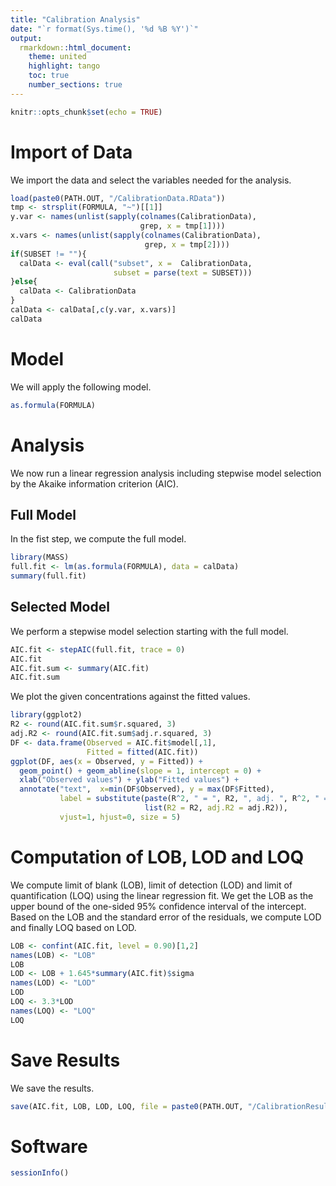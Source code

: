 ```yaml
---
title: "Calibration Analysis"
date: "`r format(Sys.time(), '%d %B %Y')`"
output:
  rmarkdown::html_document:
    theme: united
    highlight: tango
    toc: true
    number_sections: true
---
```

  
```r
knitr::opts_chunk$set(echo = TRUE)
```


# Import of Data

We import the data and select the variables needed for the analysis.
```r
load(paste0(PATH.OUT, "/CalibrationData.RData"))
tmp <- strsplit(FORMULA, "~")[[1]]
y.var <- names(unlist(sapply(colnames(CalibrationData), 
                             grep, x = tmp[1])))
x.vars <- names(unlist(sapply(colnames(CalibrationData), 
                              grep, x = tmp[2])))
if(SUBSET != ""){
  calData <- eval(call("subset", x =  CalibrationData,
                       subset = parse(text = SUBSET)))
}else{
  calData <- CalibrationData
}
calData <- calData[,c(y.var, x.vars)]
calData
```


# Model

We will apply the following model.
```r
as.formula(FORMULA)
```


# Analysis

We now run a linear regression analysis including stepwise model selection by
the Akaike information criterion (AIC). 

## Full Model

In the fist step, we compute the full model.
```r
library(MASS)
full.fit <- lm(as.formula(FORMULA), data = calData)
summary(full.fit)
```

## Selected Model

We perform a stepwise model selection starting with the full model.
```r
AIC.fit <- stepAIC(full.fit, trace = 0)
AIC.fit
AIC.fit.sum <- summary(AIC.fit)
AIC.fit.sum
```

We plot the given concentrations against the fitted values.
```r
library(ggplot2)
R2 <- round(AIC.fit.sum$r.squared, 3)
adj.R2 <- round(AIC.fit.sum$adj.r.squared, 3)
DF <- data.frame(Observed = AIC.fit$model[,1], 
                 Fitted = fitted(AIC.fit))
ggplot(DF, aes(x = Observed, y = Fitted)) +
  geom_point() + geom_abline(slope = 1, intercept = 0) +
  xlab("Observed values") + ylab("Fitted values") + 
  annotate("text",  x=min(DF$Observed), y = max(DF$Fitted), 
           label = substitute(paste(R^2, " = ", R2, ", adj. ", R^2, " = ", adj.R2), 
                              list(R2 = R2, adj.R2 = adj.R2)), 
           vjust=1, hjust=0, size = 5)
```


# Computation of LOB, LOD and LOQ

We compute limit of blank (LOB), limit of detection (LOD) and limit of 
quantification (LOQ) using the linear regression fit. We get the LOB as the
upper bound of the one-sided 95\% confidence interval of the intercept. Based
on the LOB and the standard error of the residuals, we compute LOD and 
finally LOQ based on LOD.
```r
LOB <- confint(AIC.fit, level = 0.90)[1,2]
names(LOB) <- "LOB"
LOB
LOD <- LOB + 1.645*summary(AIC.fit)$sigma
names(LOD) <- "LOD"
LOD
LOQ <- 3.3*LOD
names(LOQ) <- "LOQ"
LOQ
```


# Save Results

We save the results.
```r
save(AIC.fit, LOB, LOD, LOQ, file = paste0(PATH.OUT, "/CalibrationResults.RData"))
```


# Software

```r
sessionInfo()
```


